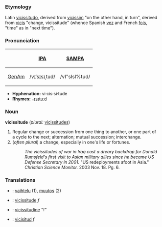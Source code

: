 ===Etymology===
Latin [[vicissitudo]], derived from [[vicissim]] "on the other hand, in turn", derived from [[vicis]] "change, vicissitude" (whence Spanish [[vez]] and French [[fois]], "time" as in "next time").

===Pronunciation===
{| border=1 cellpadding=5
! !! [[w:IPA|IPA]] !! [[w:SAMPA|SAMPA]]
|-
! [[GenAm]]
| /vɪˈsɪsɪˌtud/ || /vI"sIsI%tud/
|}

*'''Hyphenation:''' vi·cis·si·tude
*'''Rhymes:''' [[Rhymes:English:-ɪsɪtuːd|-ɪsɪtuːd]]

===Noun===
'''vicissitude''' (''plural:'' [[vicissitudes]])
# Regular change or succession from one thing to another, or one part of a cycle to the next; alternation; mutual succession; interchange.
# (''often plural'') a change, especially in one's life or fortunes.
#:''The vicissitudes of war in Iraq cast a dreary backdrop for Donald Rumsfeld's first visit to Asian military allies since he became US Defense Secretary in 2001.'' "US redeployments afoot in Asia." ''Christian Science Monitor.'' 2003 Nov. 18. Pg. 6.

<!-- modified Webster 1913 defs -->

===Translations===
*{{msg:fi}}: [[vaihtelu]] (1), [[muutos]] (2)
*{{msg:fr}}: [[vicissitude]] ''f''
*{{msg:it}}: [[vicissitudine]] "f"
*{{msg:es}}: [[vicisitud]] ''f''